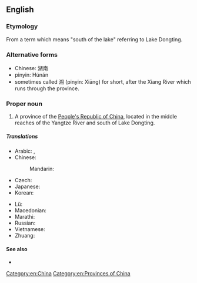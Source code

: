 ==English==

===Etymology===
From a {{etyl|cmn|en}} term which means "south of the lake" referring to Lake Dongting.

===Alternative forms===
* Chinese: 湖南
* pinyin: Húnán
* sometimes called 湘 (pinyin: Xiāng) for short, after the Xiang River which runs through the province.

===Proper noun===
{{en-proper noun}}
{{wikipedia}}

# A province of the [[People's Republic of China]], located in the middle reaches of the Yangtze River and south of Lake Dongting.

=====Translations=====
{{trans-top|province of China}}
* Arabic: {{t|ar|خُونَان|m|tr=ḵunān}}, {{t|ar|هُونَان|m|tr=hunān}}
* Chinese:
*: Mandarin: {{t+|cmn|湖南|tr=Húnán|sc=Hani}}
* Czech: {{t|cs|Chu-nan}}
* Japanese: {{t+|ja|湖南|tr=こなん, Konan}}
* Korean: {{t|ko|후난|tr=Hunan|sc=Hang}}
{{trans-mid}}
* Lü: {{t|khb|ᦆᦴᧉᦓᦱᧃᧉ}}
* Macedonian: {{t|mk|Хунан|tr=Húnan|sc=Cyrl}}
* Marathi: {{t|mr|हुनान|tr=hunāna|sc=Deva}}
* Russian: {{t|ru|Хуна́нь|m}}
* Vietnamese: {{t|vi|Hồ Nam}}
* Zhuang: {{t-needed|za}}
{{trans-bottom}}

====See also====
* {{l|en|Changsha}}

[[Category:en:China]]
[[Category:en:Provinces of China]]